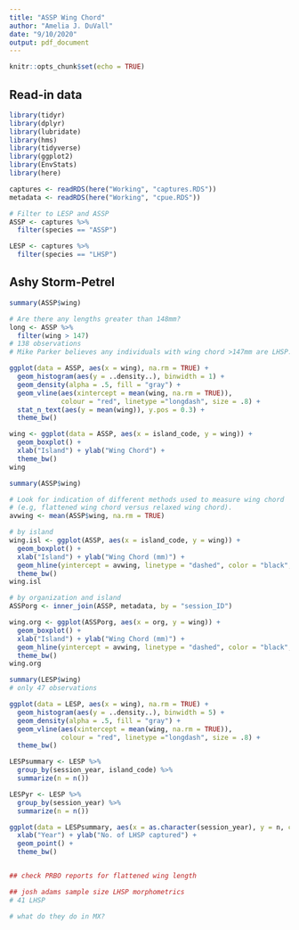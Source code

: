 ```yaml
---
title: "ASSP Wing Chord"
author: "Amelia J. DuVall"
date: "9/10/2020"
output: pdf_document
---
```


```r
knitr::opts_chunk$set(echo = TRUE)
```


## Read-in data
```r
library(tidyr)
library(dplyr)
library(lubridate)
library(hms)
library(tidyverse)
library(ggplot2)
library(EnvStats)
library(here)

captures <- readRDS(here("Working", "captures.RDS"))
metadata <- readRDS(here("Working", "cpue.RDS"))

# Filter to LESP and ASSP
ASSP <- captures %>%
  filter(species == "ASSP")

LESP <- captures %>%
  filter(species == "LHSP")

```


## Ashy Storm-Petrel
```r
summary(ASSP$wing)

# Are there any lengths greater than 148mm?
long <- ASSP %>%
  filter(wing > 147)
# 138 observations
# Mike Parker believes any individuals with wing chord >147mm are LHSP. 
```


```r
ggplot(data = ASSP, aes(x = wing), na.rm = TRUE) +
  geom_histogram(aes(y = ..density..), binwidth = 1) + 
  geom_density(alpha = .5, fill = "gray") +
  geom_vline(aes(xintercept = mean(wing, na.rm = TRUE)),
             colour = "red", linetype ="longdash", size = .8) +
  stat_n_text(aes(y = mean(wing)), y.pos = 0.3) +
  theme_bw()

wing <- ggplot(data = ASSP, aes(x = island_code, y = wing)) +
  geom_boxplot() +
  xlab("Island") + ylab("Wing Chord") +
  theme_bw()
wing

summary(ASSP$wing)

# Look for indication of different methods used to measure wing chord 
# (e.g, flattened wing chord versus relaxed wing chord). 
avwing <- mean(ASSP$wing, na.rm = TRUE)

# by island
wing.isl <- ggplot(ASSP, aes(x = island_code, y = wing)) +
  geom_boxplot() +
  xlab("Island") + ylab("Wing Chord (mm)") +
  geom_hline(yintercept = avwing, linetype = "dashed", color = "black", size = 1, alpha = 0.5) +
  theme_bw()
wing.isl

# by organization and island
ASSPorg <- inner_join(ASSP, metadata, by = "session_ID")

wing.org <- ggplot(ASSPorg, aes(x = org, y = wing)) +
  geom_boxplot() +
  xlab("Island") + ylab("Wing Chord (mm)") +
  geom_hline(yintercept = avwing, linetype = "dashed", color = "black", size = 1, alpha = 0.5) +
  theme_bw()
wing.org
```


```r
summary(LESP$wing)
# only 47 observations

ggplot(data = LESP, aes(x = wing), na.rm = TRUE) +
  geom_histogram(aes(y = ..density..), binwidth = 5) + 
  geom_density(alpha = .5, fill = "gray") +
  geom_vline(aes(xintercept = mean(wing, na.rm = TRUE)),
             colour = "red", linetype ="longdash", size = .8) +
  theme_bw()

LESPsummary <- LESP %>% 
  group_by(session_year, island_code) %>%
  summarize(n = n())

LESPyr <- LESP %>% 
  group_by(session_year) %>%
  summarize(n = n())

ggplot(data = LESPsummary, aes(x = as.character(session_year), y = n, color = island_code)) +
  xlab("Year") + ylab("No. of LHSP captured") +
  geom_point() +
  theme_bw()


## check PRBO reports for flattened wing length

## josh adams sample size LHSP morphometrics
# 41 LHSP

# what do they do in MX?
```